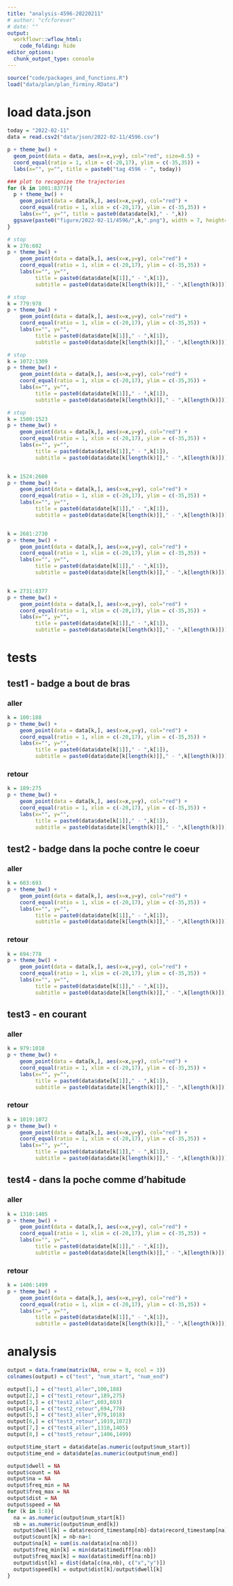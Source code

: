```yaml
---
title: "analysis-4596-20220211"
# author: "cfcforever"
# date: ""
output: 
  workflowr::wflow_html:
    code_folding: hide
editor_options:
  chunk_output_type: console
---
```


```r
source("code/packages_and_functions.R")
load("data/plan/plan_firminy.RData")
```


# load data.json
```r
today = "2022-02-11"
data = read.csv2("data/json/2022-02-11/4596.csv")

p + theme_bw() + 
  geom_point(data = data, aes(x=x,y=y), col="red", size=0.5) +
  coord_equal(ratio = 1, xlim = c(-20,17), ylim = c(-35,35)) +
  labs(x="", y="", title = paste0("tag 4596 - ", today))
```


```r
### plot to recognize the trajectories
for (k in 1001:8377){
  p + theme_bw() + 
    geom_point(data = data[k,], aes(x=x,y=y), col="red") +
    coord_equal(ratio = 1, xlim = c(-20,17), ylim = c(-35,35)) +
    labs(x="", y="", title = paste0(data$date[k]," - ",k))
  ggsave(paste0("figure/2022-02-11/4596/",k,".png"), width = 7, height=11)
}

# stop
k = 276:602
p + theme_bw() + 
    geom_point(data = data[k,], aes(x=x,y=y), col="red") +
    coord_equal(ratio = 1, xlim = c(-20,17), ylim = c(-35,35)) +
    labs(x="", y="", 
         title = paste0(data$date[k[1]]," - ",k[1]),
         subtitle = paste0(data$date[k[length(k)]]," - ",k[length(k)]))

# stop
k = 779:978
p + theme_bw() + 
    geom_point(data = data[k,], aes(x=x,y=y), col="red") +
    coord_equal(ratio = 1, xlim = c(-20,17), ylim = c(-35,35)) +
    labs(x="", y="", 
         title = paste0(data$date[k[1]]," - ",k[1]),
         subtitle = paste0(data$date[k[length(k)]]," - ",k[length(k)]))

# stop
k = 1072:1309
p + theme_bw() + 
    geom_point(data = data[k,], aes(x=x,y=y), col="red") +
    coord_equal(ratio = 1, xlim = c(-20,17), ylim = c(-35,35)) +
    labs(x="", y="", 
         title = paste0(data$date[k[1]]," - ",k[1]),
         subtitle = paste0(data$date[k[length(k)]]," - ",k[length(k)]))

# stop
k = 1500:1523
p + theme_bw() + 
    geom_point(data = data[k,], aes(x=x,y=y), col="red") +
    coord_equal(ratio = 1, xlim = c(-20,17), ylim = c(-35,35)) +
    labs(x="", y="", 
         title = paste0(data$date[k[1]]," - ",k[1]),
         subtitle = paste0(data$date[k[length(k)]]," - ",k[length(k)]))


k = 1524:2680
p + theme_bw() + 
    geom_point(data = data[k,], aes(x=x,y=y), col="red") +
    coord_equal(ratio = 1, xlim = c(-20,17), ylim = c(-35,35)) +
    labs(x="", y="", 
         title = paste0(data$date[k[1]]," - ",k[1]),
         subtitle = paste0(data$date[k[length(k)]]," - ",k[length(k)]))


k = 2681:2730
p + theme_bw() + 
    geom_point(data = data[k,], aes(x=x,y=y), col="red") +
    coord_equal(ratio = 1, xlim = c(-20,17), ylim = c(-35,35)) +
    labs(x="", y="", 
         title = paste0(data$date[k[1]]," - ",k[1]),
         subtitle = paste0(data$date[k[length(k)]]," - ",k[length(k)]))


k = 2731:8377
p + theme_bw() + 
    geom_point(data = data[k,], aes(x=x,y=y), col="red") +
    coord_equal(ratio = 1, xlim = c(-20,17), ylim = c(-35,35)) +
    labs(x="", y="", 
         title = paste0(data$date[k[1]]," - ",k[1]),
         subtitle = paste0(data$date[k[length(k)]]," - ",k[length(k)]))
```


# tests {.tabset .tabset-pills}
## test1 - badge a bout de bras{.tabset .tabset-pills}
### aller
```r
k = 100:188
p + theme_bw() + 
    geom_point(data = data[k,], aes(x=x,y=y), col="red") +
    coord_equal(ratio = 1, xlim = c(-20,17), ylim = c(-35,35)) +
    labs(x="", y="", 
         title = paste0(data$date[k[1]]," - ",k[1]),
         subtitle = paste0(data$date[k[length(k)]]," - ",k[length(k)]))
```

### retour
```r
k = 189:275
p + theme_bw() + 
    geom_point(data = data[k,], aes(x=x,y=y), col="red") +
    coord_equal(ratio = 1, xlim = c(-20,17), ylim = c(-35,35)) +
    labs(x="", y="", 
         title = paste0(data$date[k[1]]," - ",k[1]),
         subtitle = paste0(data$date[k[length(k)]]," - ",k[length(k)]))
```


## test2 - badge dans la poche contre le coeur {.tabset .tabset-pills}
### aller
```r
k = 603:693
p + theme_bw() + 
    geom_point(data = data[k,], aes(x=x,y=y), col="red") +
    coord_equal(ratio = 1, xlim = c(-20,17), ylim = c(-35,35)) +
    labs(x="", y="", 
         title = paste0(data$date[k[1]]," - ",k[1]),
         subtitle = paste0(data$date[k[length(k)]]," - ",k[length(k)]))
```

### retour
```r
k = 694:778
p + theme_bw() + 
    geom_point(data = data[k,], aes(x=x,y=y), col="red") +
    coord_equal(ratio = 1, xlim = c(-20,17), ylim = c(-35,35)) +
    labs(x="", y="", 
         title = paste0(data$date[k[1]]," - ",k[1]),
         subtitle = paste0(data$date[k[length(k)]]," - ",k[length(k)]))
```


## test3 - en courant {.tabset .tabset-pills}
### aller
```r
k = 979:1018
p + theme_bw() + 
    geom_point(data = data[k,], aes(x=x,y=y), col="red") +
    coord_equal(ratio = 1, xlim = c(-20,17), ylim = c(-35,35)) +
    labs(x="", y="", 
         title = paste0(data$date[k[1]]," - ",k[1]),
         subtitle = paste0(data$date[k[length(k)]]," - ",k[length(k)]))
```

### retour
```r
k = 1019:1072
p + theme_bw() + 
    geom_point(data = data[k,], aes(x=x,y=y), col="red") +
    coord_equal(ratio = 1, xlim = c(-20,17), ylim = c(-35,35)) +
    labs(x="", y="", 
         title = paste0(data$date[k[1]]," - ",k[1]),
         subtitle = paste0(data$date[k[length(k)]]," - ",k[length(k)]))
```


## test4 - dans la poche comme d'habitude {.tabset .tabset-pills}
### aller
```r
k = 1310:1405
p + theme_bw() + 
    geom_point(data = data[k,], aes(x=x,y=y), col="red") +
    coord_equal(ratio = 1, xlim = c(-20,17), ylim = c(-35,35)) +
    labs(x="", y="", 
         title = paste0(data$date[k[1]]," - ",k[1]),
         subtitle = paste0(data$date[k[length(k)]]," - ",k[length(k)]))
```

### retour
```r
k = 1406:1499
p + theme_bw() + 
    geom_point(data = data[k,], aes(x=x,y=y), col="red") +
    coord_equal(ratio = 1, xlim = c(-20,17), ylim = c(-35,35)) +
    labs(x="", y="", 
         title = paste0(data$date[k[1]]," - ",k[1]),
         subtitle = paste0(data$date[k[length(k)]]," - ",k[length(k)]))
```


# analysis
```r
output = data.frame(matrix(NA, nrow = 8, ncol = 3))
colnames(output) = c("test", "num_start", "num_end")

output[1,] = c("test1_aller",100,188)
output[2,] = c("test1_retour",189,275)
output[3,] = c("test2_aller",603,693)
output[4,] = c("test2_retour",694,778)
output[5,] = c("test3_aller",979,1018)
output[6,] = c("test3_retour",1019,1072)
output[7,] = c("test4_aller",1310,1405)
output[8,] = c("test5_retour",1406,1499)

output$time_start = data$date[as.numeric(output$num_start)]
output$time_end = data$date[as.numeric(output$num_end)]

output$dwell = NA
output$count = NA
output$na = NA
output$freq_min = NA
output$freq_max = NA
output$dist = NA
output$speed = NA 
for (k in 1:8){
  na = as.numeric(output$num_start[k])
  nb = as.numeric(output$num_end[k])
  output$dwell[k] = data$record_timestamp[nb]-data$record_timestamp[na]
  output$count[k] = nb-na+1
  output$na[k] = sum(is.na(data$x[na:nb]))
  output$freq_min[k] = min(data$timediff[na:nb])
  output$freq_max[k] = max(data$timediff[na:nb])
  output$dist[k] = dist(data[c(na,nb), c("x","y")])
  output$speed[k] = output$dist[k]/output$dwell[k]
}
```

